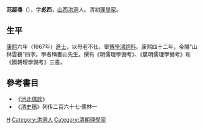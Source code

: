 '''范鄗鼎'''（{{bd|?||?||}}），字'''彪西'''，[[山西|山西]][[洪洞|洪洞]]人。清初[[理學家|理學家]]。

== 生平 ==
[[康熙|康熙]]六年（1667年）[[進士|進士]]，以母老不仕。舉[[博學鴻詞科|博學鴻詞科]]。康熙四十二年，帝賜“山林雲鶴”四字。學者稱婁山先生。撰有《明儒理學備考》、《廣明儒理學備考》和《國朝理學備考》三書。

==參考書目==
* 《[[池北偶談|池北偶談]]》
*《[[清史稿|清史稿]]》列传二百六十七·儒林一

{{康熙六年丁未科殿試金榜}}

{{Authority control}}

{{DEFAULTSORT:Fan范}}
[[Category:范姓|H]]
[[Category:洪洞人|Category:洪洞人]]
[[Category:清朝理學家|Category:清朝理學家]]